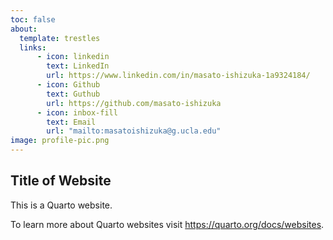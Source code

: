 ```yaml
---
toc: false
about: 
  template: trestles
  links:
      - icon: linkedin
        text: LinkedIn
        url: https://www.linkedin.com/in/masato-ishizuka-1a9324184/
      - icon: Github
        text: Guthub
        url: https://github.com/masato-ishizuka
      - icon: inbox-fill
        text: Email
        url: "mailto:masatoishizuka@g.ucla.edu"
image: profile-pic.png
---
```


## Title of Website
This is a Quarto website.

To learn more about Quarto websites visit <https://quarto.org/docs/websites>.
